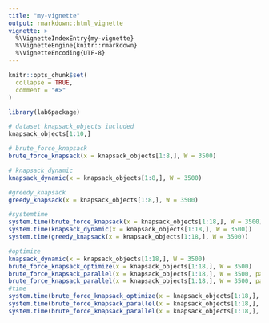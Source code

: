 ```yaml
---
title: "my-vignette"
output: rmarkdown::html_vignette
vignette: >
  %\VignetteIndexEntry{my-vignette}
  %\VignetteEngine{knitr::rmarkdown}
  %\VignetteEncoding{UTF-8}
---
```


```r
knitr::opts_chunk$set(
  collapse = TRUE,
  comment = "#>"
)
```

```r
library(lab6package)

# dataset knapsack_objects included
knapsack_objects[1:10,]

# brute_force_knapsack
brute_force_knapsack(x = knapsack_objects[1:8,], W = 3500)

# knapsack_dynamic
knapsack_dynamic(x = knapsack_objects[1:8,], W = 3500)

#greedy_knapsack
greedy_knapsack(x = knapsack_objects[1:8,], W = 3500)

#systemtime
system.time(brute_force_knapsack(x = knapsack_objects[1:18,], W = 3500))
system.time(knapsack_dynamic(x = knapsack_objects[1:18,], W = 3500))
system.time(greedy_knapsack(x = knapsack_objects[1:18,], W = 3500))

#optimize
knapsack_dynamic(x = knapsack_objects[1:18,], W = 3500)
brute_force_knapsack_optimize(x = knapsack_objects[1:18,], W = 3500)
brute_force_knapsack_parallel(x = knapsack_objects[1:18,], W = 3500, parallel = FALSE)
brute_force_knapsack_parallel(x = knapsack_objects[1:18,], W = 3500, parallel = TRUE)
#time
system.time(brute_force_knapsack_optimize(x = knapsack_objects[1:18,], W = 3500))
system.time(brute_force_knapsack_parallel(x = knapsack_objects[1:18,], W = 3500, parallel = FALSE))
system.time(brute_force_knapsack_parallel(x = knapsack_objects[1:18,], W = 3500, parallel = TRUE))


```
